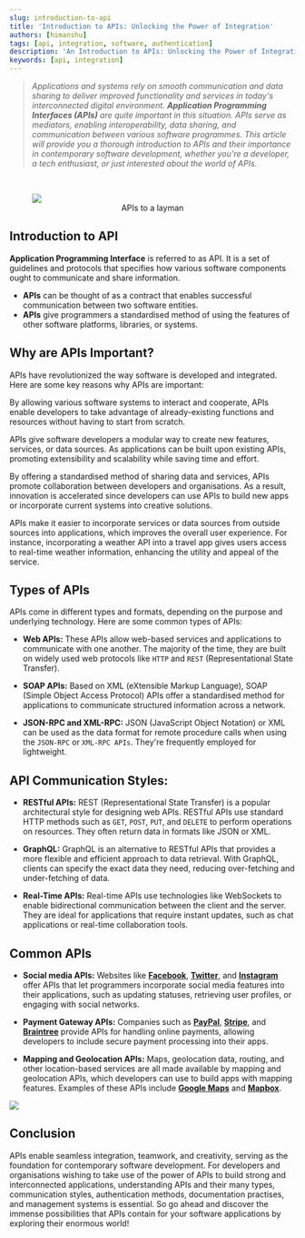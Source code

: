 ```yaml
---
slug: introduction-to-api
title: 'Introduction to APIs: Unlocking the Power of Integration'
authors: [himanshu]
tags: [api, integration, software, authentication]
description: 'An Introduction to APIs: Unlocking the Power of Integration'
keywords: [api, integration]
---
```



> _Applications and systems rely on smooth communication and data sharing to deliver improved functionality and services in today's interconnected digital environment. **Application Programming Interfaces (APIs)** are quite important in this situation. APIs serve as mediators, enabling interoperability, data sharing, and communication between various software programmes. This article will provide you a thorough introduction to APIs and their importance in contemporary software development, whether you're a developer, a tech enthusiast, or just interested about the world of APIs._

<br />


<figure>
  <img src={LaymanAPI} style={{border: "2px solid grey"}}/>
  <center><figcaption>APIs to a layman</figcaption></center>
</figure>

## Introduction to API


**Application Programming Interface** is referred to as API. It is a set of guidelines and protocols that specifies how various software components ought to communicate and share information. 
- **APIs** can be thought of as a contract that enables successful communication between two software entities. 
- **APIs** give programmers a standardised method of using the features of other software platforms, libraries, or systems.

## Why are APIs Important?

APIs have revolutionized the way software is developed and integrated. Here are some key reasons why APIs are important:

<Tabs>
  <TabItem value="Seamless Integration" attributes={{className: styles.unique}}>
    <p>By allowing various software systems to interact and cooperate, APIs enable developers to take advantage of already-existing functions and resources without having to start from scratch.</p>
  </TabItem>
  <TabItem value="Extensibility and Scalability" attributes={{className: styles.unique}}>
    <p>APIs give software developers a modular way to create new features, services, or data sources. As applications can be built upon existing APIs, promoting extensibility and scalability while saving time and effort.</p>
  </TabItem>
  <TabItem value="Collaboration and Innovation" attributes={{className: styles.unique}}>
    <p>By offering a standardised method of sharing data and services, APIs promote collaboration between developers and organisations. As a result, innovation is accelerated since developers can use APIs to build new apps or incorporate current systems into creative solutions.</p>
  </TabItem>
  <TabItem value="User Experience" attributes={{className: styles.unique}}>
    <p>APIs make it easier to incorporate services or data sources from outside sources into applications, which improves the overall user experience. For instance, incorporating a weather API into a travel app gives users access to real-time weather information, enhancing the utility and appeal of the service.</p>
  </TabItem>
</Tabs>

## Types of APIs

APIs come in different types and formats, depending on the purpose and underlying technology. Here are some common types of APIs:

- **Web APIs:** These APIs allow web-based services and applications to communicate with one another. The majority of the time, they are built on widely used web protocols like `HTTP` and `REST` (Representational State Transfer).

- **SOAP APIs:** Based on XML (eXtensible Markup Language), SOAP (Simple Object Access Protocol) APIs offer a standardised method for applications to communicate structured information across a network.

- **JSON-RPC and XML-RPC:** JSON (JavaScript Object Notation) or XML can be used as the data format for remote procedure calls when using the `JSON-RPC` or `XML-RPC APIs`. They're frequently employed for lightweight.

## API Communication Styles:

- **RESTful APIs:** REST (Representational State Transfer) is a popular architectural style for designing web APIs. RESTful APIs use standard HTTP methods such as `GET`, `POST`, `PUT`, and `DELETE` to perform operations on resources. They often return data in formats like JSON or XML.

- **GraphQL:** GraphQL is an alternative to RESTful APIs that provides a more flexible and efficient approach to data retrieval. With GraphQL, clients can specify the exact data they need, reducing over-fetching and under-fetching of data.

- **Real-Time APIs:** Real-time APIs use technologies like WebSockets to enable bidirectional communication between the client and the server. They are ideal for applications that require instant updates, such as chat applications or real-time collaboration tools.



## Common APIs

- **Social media APIs:** Websites like **[Facebook](https://developers.facebook.com/docs/)**, **[Twitter](https://developer.twitter.com/en/docs/twitter-api)**, and **[Instagram](https://developers.facebook.com/docs/instagram-api/)** offer APIs that let programmers incorporate social media features into their applications, such as updating statuses, retrieving user profiles, or engaging with social networks.

- **Payment Gateway APIs:** Companies such as **[PayPal](https://developer.paypal.com/api/rest/)**, **[Stripe](https://stripe.com/docs/api)**, and **[Braintree](https://developer.paypal.com/braintree/docs)** provide APIs for handling online payments, allowing developers to include secure payment processing into their apps.

- **Mapping and Geolocation APIs:** Maps, geolocation data, routing, and other location-based services are all made available by mapping and geolocation APIs, which developers can use to build apps with mapping features. Examples of these APIs include **[Google Maps](https://developers.google.com/maps/apis-by-platform)** and **[Mapbox](https://docs.mapbox.com/api/overview/)**.



<img src={apis}/>

## Conclusion

APIs enable seamless integration, teamwork, and creativity, serving as the foundation for contemporary software development. For developers and organisations wishing to take use of the power of APIs to build strong and interconnected applications, understanding APIs and their many types, communication styles, authentication methods, documentation practises, and management systems is essential. So go ahead and discover the immense possibilities that APIs contain for your software applications by exploring their enormous world!
